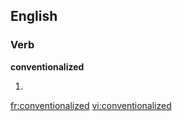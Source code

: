 ==English==

===Verb===
'''conventionalized'''

# {{present participle of|conventionalize}}

[[fr:conventionalized]]
[[vi:conventionalized]]